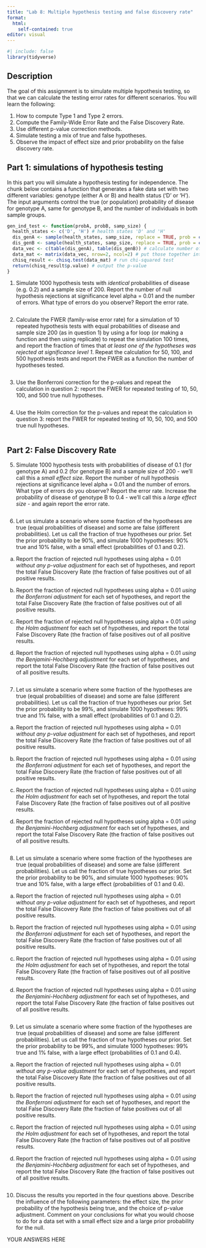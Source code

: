 ```yaml
---
title: "Lab 8: Multiple hypothesis testing and false discovery rate"
format: 
  html:
    self-contained: true
editor: visual
---
```


```r
#| include: false
library(tidyverse)
```

## Description

The goal of this assignment is to simulate multiple hypothesis testing, so that we can calculate the testing error rates for different scenarios. You will learn the following:

1.  How to compute Type 1 and Type 2 errors.
2.  Compute the Family-Wide Error Rate and the False Discovery Rate.
3.  Use different p-value correction methods.
4.  Simulate testing a mix of true and false hypotheses.
5.  Observe the impact of effect size and prior probability on the false discovery rate.

## Part 1: simulations of hypothesis testing

In this part you will simulate a hypothesis testing for independence. The chunk below contains a function that generates a fake data set with two different variables: genotype (either A or B) and health status ('D' or 'H'). The input arguments control the true (or population) probability of disease for genotype A, same for genotype B, and the number of individuals in both sample groups.

```r
gen_ind_test <- function(probA, probB, samp_size) {
  health_states <- c('D', 'H') # health states 'D' and 'H'
  dis_genA <- sample(health_states, samp_size, replace = TRUE, prob = c(probA, 1-probA)) # generate a vector of health states for genotype A
  dis_genB <- sample(health_states, samp_size, replace = TRUE, prob = c(probB, 1-probB)) # generate a vector of health states for genotype B
  data_vec <- c(table(dis_genA), table(dis_genB)) # calculate number of H and D for each genotype
  data_mat <- matrix(data_vec, nrow=2, ncol=2) # put those together into a data matrix
  chisq_result <- chisq.test(data_mat) # run chi-squared test
  return(chisq_result$p.value) # output the p-value
} 
```

1.  Simulate 1000 hypothesis tests with *identical* probabilities of disease (e.g. 0.2) and a sample size of 200. Report the number of null hypothesis rejections at significance level alpha = 0.01 and the number of errors. What type of errors do you observe? Report the error rate.

```r

```

2.  Calculate the FWER (family-wise error rate) for a simulation of 10 repeated hypothesis tests with equal probabilities of disease and sample size 200 (as in question 1) by using a for loop (or making a function and then using replicate) to repeat the simulation 100 times, and report the fraction of times that *at least one of the hypotheses was rejected at significance level 1*. Repeat the calculation for 50, 100, and 500 hypothesis tests and report the FWER as a function the number of hypotheses tested.

```r

```

3.  Use the Bonferroni correction for the p-values and repeat the calculation in question 2: report the FWER for repeated testing of 10, 50, 100, and 500 true null hypotheses.

```r

```

4.  Use the Holm correction for the p-values and repeat the calculation in question 3: report the FWER for repeated testing of 10, 50, 100, and 500 true null hypotheses.

```r

```

## Part 2: False Discovery Rate

5.  Simulate 1000 hypothesis tests with probabilities of disease of 0.1 (for genotype A) and 0.2 (for genotype B) and a sample size of 200 - we'll call this a *small effect size*. Report the number of null hypothesis rejections at significance level alpha = 0.01 and the number of errors. What type of errors do you observe? Report the error rate. Increase the probability of disease of genotype B to 0.4 - we'll call this a *large effect size* - and again report the error rate.

```r

```

6.  Let us simulate a scenario where some fraction of the hypotheses are true (equal probabilities of disease) and some are false (different probabilities). Let us call the fraction of true hypotheses our prior. Set the prior probability to be 90%, and simulate 1000 hypotheses: 90% true and 10% false, with a small effect (probabilities of 0.1 and 0.2).

```{=html}
<!-- -->
```
a)  Report the fraction of rejected null hypotheses using alpha = 0.01 *without any p-value adjustment* for each set of hypotheses, and report the total False Discovery Rate (the fraction of false positives out of all positive results.

b)  Report the fraction of rejected null hypotheses using alpha = 0.01 *using the Bonferroni adjustment* for each set of hypotheses, and report the total False Discovery Rate (the fraction of false positives out of all positive results.

c)  Report the fraction of rejected null hypotheses using alpha = 0.01 *using the Holm adjustment* for each set of hypotheses, and report the total False Discovery Rate (the fraction of false positives out of all positive results.

d)  Report the fraction of rejected null hypotheses using alpha = 0.01 *using the Benjamini-Hochberg adjustment* for each set of hypotheses, and report the total False Discovery Rate (the fraction of false positives out of all positive results.

```r

```

7.  Let us simulate a scenario where some fraction of the hypotheses are true (equal probabilities of disease) and some are false (different probabilities). Let us call the fraction of true hypotheses our prior. Set the prior probability to be 99%, and simulate 1000 hypotheses: 99% true and 1% false, with a small effect (probabilities of 0.1 and 0.2).

```{=html}
<!-- -->
```
a)  Report the fraction of rejected null hypotheses using alpha = 0.01 *without any p-value adjustment* for each set of hypotheses, and report the total False Discovery Rate (the fraction of false positives out of all positive results.

b)  Report the fraction of rejected null hypotheses using alpha = 0.01 *using the Bonferroni adjustment* for each set of hypotheses, and report the total False Discovery Rate (the fraction of false positives out of all positive results.

c)  Report the fraction of rejected null hypotheses using alpha = 0.01 *using the Holm adjustment* for each set of hypotheses, and report the total False Discovery Rate (the fraction of false positives out of all positive results.

d)  Report the fraction of rejected null hypotheses using alpha = 0.01 *using the Benjamini-Hochberg adjustment* for each set of hypotheses, and report the total False Discovery Rate (the fraction of false positives out of all positive results.

    ```r

    ```

```{=html}
<!-- -->
```
8.  Let us simulate a scenario where some fraction of the hypotheses are true (equal probabilities of disease) and some are false (different probabilities). Let us call the fraction of true hypotheses our prior. Set the prior probability to be 90%, and simulate 1000 hypotheses: 90% true and 10% false, with a large effect (probabilities of 0.1 and 0.4).

```{=html}
<!-- -->
```
a)  Report the fraction of rejected null hypotheses using alpha = 0.01 *without any p-value adjustment* for each set of hypotheses, and report the total False Discovery Rate (the fraction of false positives out of all positive results.

b)  Report the fraction of rejected null hypotheses using alpha = 0.01 *using the Bonferroni adjustment* for each set of hypotheses, and report the total False Discovery Rate (the fraction of false positives out of all positive results.

c)  Report the fraction of rejected null hypotheses using alpha = 0.01 *using the Holm adjustment* for each set of hypotheses, and report the total False Discovery Rate (the fraction of false positives out of all positive results.

d)  Report the fraction of rejected null hypotheses using alpha = 0.01 *using the Benjamini-Hochberg adjustment* for each set of hypotheses, and report the total False Discovery Rate (the fraction of false positives out of all positive results.

    ```r

    ```

```{=html}
<!-- -->
```
9.  Let us simulate a scenario where some fraction of the hypotheses are true (equal probabilities of disease) and some are false (different probabilities). Let us call the fraction of true hypotheses our prior. Set the prior probability to be 99%, and simulate 1000 hypotheses: 99% true and 1% false, with a large effect (probabilities of 0.1 and 0.4).

```{=html}
<!-- -->
```
a)  Report the fraction of rejected null hypotheses using alpha = 0.01 *without any p-value adjustment* for each set of hypotheses, and report the total False Discovery Rate (the fraction of false positives out of all positive results.

b)  Report the fraction of rejected null hypotheses using alpha = 0.01 *using the Bonferroni adjustment* for each set of hypotheses, and report the total False Discovery Rate (the fraction of false positives out of all positive results.

c)  Report the fraction of rejected null hypotheses using alpha = 0.01 *using the Holm adjustment* for each set of hypotheses, and report the total False Discovery Rate (the fraction of false positives out of all positive results.

d)  Report the fraction of rejected null hypotheses using alpha = 0.01 *using the Benjamini-Hochberg adjustment* for each set of hypotheses, and report the total False Discovery Rate (the fraction of false positives out of all positive results.

```r

```

10. Discuss the results you reported in the four questions above. Describe the influence of the following parameters: the effect size, the prior probability of the hypothesis being true, and the choice of p-value adjustment. Comment on your conclusions for what you would choose to do for a data set with a small effect size and a large prior probability for the null.

YOUR ANSWERS HERE
